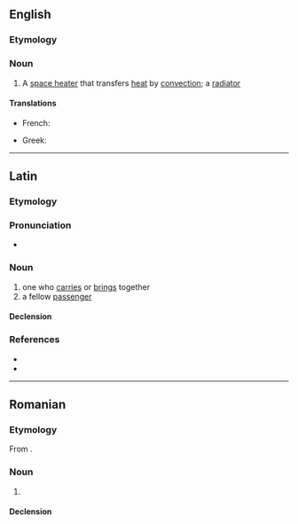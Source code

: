 ==English==
{{wikipedia|dab=convector}}

===Etymology===
{{suffix|en|convect|or}}

===Noun===
{{en-noun}}

# A [[space heater]] that transfers [[heat]] by [[convection]]; a [[radiator]]

====Translations====
{{trans-top|space heater}}
* French: {{t+|fr|convecteur|m}}
{{trans-mid}}
* Greek: {{t+|el|θερμοπομπός|m}}
{{trans-bottom}}

----

==Latin==

===Etymology===
{{af|la|con-|vector|gloss2=carrier, passenger}}

===Pronunciation===
* {{la-IPA|convector}}

===Noun===
{{la-noun|convector<3>|g=m}}

# one who [[carry|carries]] or [[bring]]s together
# a fellow [[passenger]]

====Declension====
{{la-ndecl|convector<3>}}

===References===
* {{R:L&S}}
* {{R:Elementary Lewis}}

----

==Romanian==

===Etymology===
From {{bor|ro|fr|convecteur}}.

===Noun===
{{ro-noun|n|convectoare}}

# {{l|en|convector}}

====Declension====
{{ro-noun-n|pl=convectoare}}